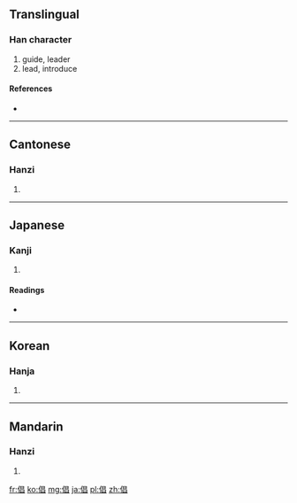 ==Translingual==

===Han character===
{{Han char|rn=9|rad=人|as=08|sn=10|four=2626<sub>0</sub>|canj=人日日 (OAA)}}

# guide, leader
# lead, introduce

====References====
* {{Han ref|kx=0108.120|dkj=00783|dj=0231.020|hdz=10177.050|uh=5021|ud=20513|bh=ADD2|bd=44498}}

----

==Cantonese==

===Hanzi===
{{yue-hanzi|jyut=|y=cheung1}}

# {{defn|lang=yue|sort=人08}}

----

==Japanese==

===Kanji===
{{ja-kanji|grade=|rs=人08}}

# {{defn|lang=ja|sort=人08}}

====Readings====
* {{ja-readings|on=[[しょう]] (shō)|kun=[[わざおぎ]] (wazaogi)}}

----

==Korean==

===Hanja===
{{ko-hanja|hangeul=창|rv=chang|mr=ch'ang}}

# {{defn|lang=ko|sort=人08}}

----

==Mandarin==

===Hanzi===
{{cmn-hanzi|pin=[[chàng]] ([[chang4]])|wg=ch'ang<sup>4</sup>}}

# {{defn|lang=cmn|sort=人08}}

[[fr:倡]]
[[ko:倡]]
[[mg:倡]]
[[ja:倡]]
[[pl:倡]]
[[zh:倡]]
